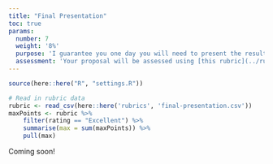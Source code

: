 ```yaml
---
title: "Final Presentation"
toc: true
params:
  number: 7
  weight: '8%'
  purpose: 'I guarantee you one day you will need to present the results of a project you have worked on to someone in a professional settings, so this is an opportunity to practice that before stakes are higher.'
  assessment: 'Your proposal will be assessed using [this rubric](../rubrics/final-presentation/rubric.qmd){target="_blank"}.'
---
```


```r
source(here::here("R", "settings.R"))

# Read in rubric data
rubric <- read_csv(here::here('rubrics', 'final-presentation.csv'))
maxPoints <- rubric %>%
    filter(rating == "Excellent") %>%
    summarise(max = sum(maxPoints)) %>%
    pull(max)
```

Coming soon!
